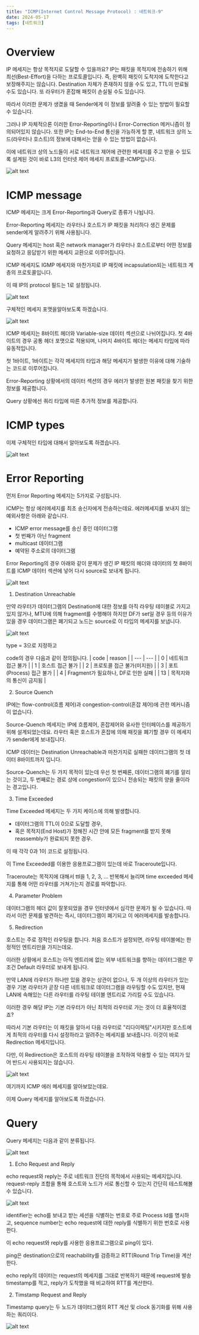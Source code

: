 ```yaml
---
title: "ICMP(Internet Control Message Protocol) : 네트워크-9"
date: 2024-05-17
tags: [네트워크]
---
```


# Overview

IP 메세지는 항상 목적지로 도달할 수 있을까요?
IP는 패킷을 목적지에 전송하기 위해 최선(Best-Effort)을 다하는 프로토콜입니다.
즉, 완벽히 패킷이 도착지에 도착한다고 보장해주지는 않습니다. Destination 자체가 존재하지 않을 수도 있고, TTL이 만료될 수도 있습니다. 또 라우터가 혼잡해 패킷이 손실될 수도 있습니다.

따라서 이러한 문제가 생겼을 때 Sender에게 이 정보를 알려줄 수 있는 방법이 필요할 수 있습니다.

그러나 IP 자체적으론 이러한 Error-Reporting이나 Error-Correction 메커니즘이 정의되어있지 않습니다.
또한 IP는 End-to-End 통신을 가능하게 할 뿐, 네트워크 상의 노드(라우터나 호스트)의 정보에 대해서는 얻을 수 있는 방법이 없습니다.

이에 네트워크 상의 노드들이 서로 네트워크 제어에 관련한 메세지를 주고 받을 수 있도록 설계된 것이 바로 L3의 인터넷 제어 메세지 프로토콜-ICMP입니다.

![alt text](/blog/icmp_protocol/image.png)

# ICMP message

ICMP 메세지는 크게 Error-Reporting과 Query로 종류가 나뉩니다.

Error-Reporting 메세지는 라우터나 호스트가 IP 패킷을 처리하다 생긴 문제를 sender에게 알려주기 위해 사용됩니다.

Query 메세지는 host 혹은 network manager가 라우터나 호스트로부터 어떤 정보를 요청하고 응답받기 위한 메세지 교환으로 이루어집니다.

ICMP 메세지도 IGMP 메세지와 마찬가지로 IP 패킷에 incapsulation되는 네트워크 계층의 프로토콜입니다.

이 때 IP의 protocol 필드는 1로 설정됩니다.

![alt text](/blog/icmp_protocol/image-1.png)

구체적인 메세지 포맷을알아보도록 하겠습니다.

![alt text](/blog/icmp_protocol/image-2.png)

ICMP 메세지는 8바이트 헤더와 Variable-size 데이터 섹션으로 나뉘어집니다.
첫 4바이트의 경우 공통 헤더 포맷으로 적용되며, 나머지 4바이트 헤더는 메세지 타입에 따라 유동적입니다.

첫 1바이트, 1바이트는 각각 메세지의 타입과 해당 메세지가 발생한 이유에 대해 기술하는 코드로 이루어집니다.

Error-Reporting 상황에서의 데이터 섹션의 경우 에러가 발생한 원본 패킷을 찾기 위한 정보를 제공합니다.

Query 상황에선 쿼리 타입에 따른 추가적 정보를 제공합니다.

# ICMP types

이제 구체적인 타입에 대해서 알아보도록 하겠습니다.

![alt text](/blog/icmp_protocol/image-3.png)

# Error Reporting

먼저 Error Reporting 메세지는 5가지로 구성됩니다.

ICMP는 항상 에러메세지를 최초 송신자에게 전송하는데요.
에러메세지를 보내지 않는 예외사항은 아래와 같습니다.

- ICMP error message를 송신 중인 데이터그램
- 첫 번째가 아닌 fragment
- multicast 데이터그램
- 예약된 주소로의 데이터그램

Error Reporting의 경우 아래와 같이 문제가 생긴 IP 패킷의 헤더와 데이터의 첫 8바이트를 ICMP 데이터 섹션에 넣어 다시 source로 보내게 됩니다.

![alt text](/blog/icmp_protocol/image-4.png)

1. Destination Unreachable

만약 라우터가 데이터그램의 Destination에 대한 정보를 아직 라우팅 테이블로 가지고 있지 않거나, MTU에 의해 fragment를 수행해야 하지만 DF가 set일 경우 등의 이유가 있을 경우 데이터그램은 폐기되고 노드는 source로 이 타입의 메세지를 보냅니다.

![alt text](/blog/icmp_protocol/image-5.png)

type = 3으로 지정하고

code의 경우 다음과 같이 정의됩니다.
| code | reason |
| ---  | --- |
| 0 | 네트워크 접근 불가 |
| 1 | 호스트 접근 불가 |
| 2 | 프로토콜 접근 불가(미지원) |
| 3 | 포트(Process) 접근 불가 |
| 4 | Fragment가 필요하나, DF로 인한 실패 |
| 13 | 목적지와의 통신이 금지됨 |

2. Source Quench

IP에는 flow-control(흐름 제어)과 congestion-control(혼잡 제어)에 관한 메커니즘이 없습니다.

Source-Quench 메세지는 IP에 흐름제어, 혼잡제어와 유사한 인터페이스를 제공하기 위해 설계되었는데요. 라우터 혹은 호스트가 혼잡에 의해 패킷을 폐기할 경우 이 메세지가 sender에게 보내집니다.

ICMP 데이터는 Destination Unreachable과 마찬가지로 실패한 데이터그램의 첫 데이터 8바이트까지 입니다.

Source-Quench는 두 가지 목적이 있는데 우선 첫 번째론, 데이터그램의 폐기를 알리는 것이고, 두 번째로는 경로 상에 congestion이 있으니 전송되는 패킷의 양을 줄이라는 경고입니다.

3. Time Exceeded

Time Exceeded 메세지는 두 가지 케이스에 의해 발생합니다.

- 데이터그램의 TTL이 0으로 도달할 경우,
- 혹은 목적지(End Host)가 정해진 시간 안에 모든 fragment를 받지 못해 reassembly가 완료되지 못한 경우.

이 때 각각 0과 1이 코드로 설정됩니다.

이 Time Exceeded를 이용한 응용프로그램이 있는데 바로 Traceroute입니다.

Traceroute는 목적지에 대해서 ttl을 1, 2, 3, ... 반복해서 늘리며 time exceeded 메세지를 통해 어떤 라우터를 거쳐가는지 경로를 파악합니다.

4. Parameter Problem

데이터그램의 헤더 값이 잘못되었을 경우 인터넷에서 심각한 문제가 될 수 있습니다.
따라서 이런 문제를 발견하는 즉시, 데이터그램이 폐기되고 이 에러메세지를 발송합니다.

5. Redirection

호스트는 주로 정적인 라우팅을 합니다. 처음 호스트가 설정되면, 라우팅 테이블에는 한정적인 엔트리만을 가지는데요.

이러한 상황에서 호스트는 아직 엔트리에 없는 외부 네트워크를 향하는 데이터그램은 무조건 Default 라우터로 보내게 됩니다.

만약 LAN에 라우터가 하나만 있을 경우는 상관이 없으나, 두 개 이상의 라우터가 있는 경우 기본 라우터가 곧장 다른 네트워크로 데이터그램을 라우팅할 수도 있지만, 현재 LAN에 속해있는 다른 라우터를 라우팅 테이블 엔트리로 가리킬 수도 있습니다.

이러한 경우 해당 IP는 기본 라우터가 아닌 최적의 라우터로 가는 것이 더 효율적이겠죠?

따라서 기본 라우터는 이 패킷을 알아서 다음 라우터로 "리다이렉팅"시키지만 호스트에게 최적의 라우터를 다시 설정하라고 알려주는 메세지를 보내줍니다.
이것이 바로 Redirection 메세지입니다.

다만, 이 Redirection은 호스트의 라우팅 테이블을 조작하여 악용할 수 있는 여지가 있어 반드시 사용되지는 않습니다.

![alt text](/blog/icmp_protocol/image-6.png)

여기까지 ICMP 에러 메세지를 알아보았는데요.

이제 Query 메세지를 알아보도록 하겠습니다.

# Query

Query 메세지는 다음과 같이 분류됩니다.

![alt text](/blog/icmp_protocol/image-7.png)

1. Echo Request and Reply

echo request와 reply는 주로 네트워크 진단의 목적에서 사용되는 메세지입니다.
request-reply 조합을 통해 호스트와 노드가 서로 통신할 수 있는지 간단히 테스트해볼 수 있습니다.

![alt text](/blog/icmp_protocol/image-8.png)

identifier는 echo를 보내고 받는 세션을 식별하는 번호로 주로 Process Id를 명시하고, sequence number는 echo request에 대한 reply를 식별하기 위한 번호로 사용한다.

이 echo request와 reply를 사용한 응용프로그램으로 ping이 있다.

ping은 destination으로의 reachability를 검증하고 RTT(Round Trip Time)을 계산한다.

echo reply의 데이터는 request의 메세지를 그대로 반복하기 때문에 request에 발송 timestamp를 적고, reply가 도착했을 때 비교하여 RTT를 계산한다.

2. Timstamp Request and Reply

Timestamp query는 두 노드가 데이터그램의 RTT 계산 및 clock 동기화를 위해 사용하는 쿼리이다.

![alt text](/blog/icmp_protocol/image-9.png)